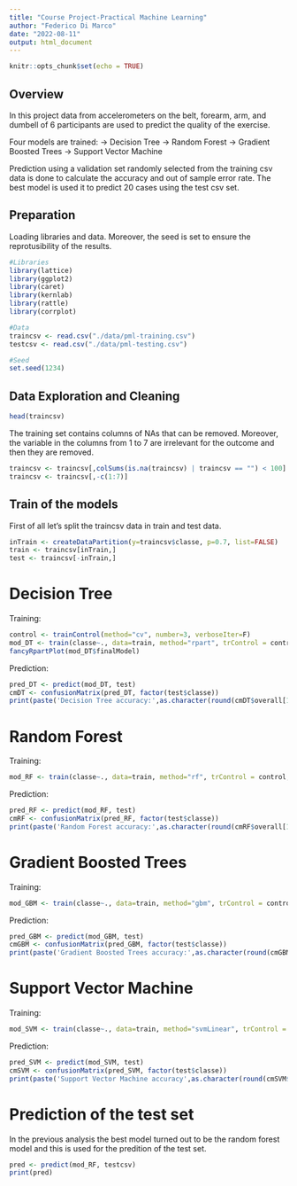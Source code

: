 ```yaml
---
title: "Course Project-Practical Machine Learning"
author: "Federico Di Marco"
date: "2022-08-11"
output: html_document
---
```


```r
knitr::opts_chunk$set(echo = TRUE)
```

## Overview
In this project data from accelerometers on the belt, forearm, arm, and dumbell of 6 participants are used to predict the quality of the exercise.

Four models are trained: 
-> Decision Tree 
-> Random Forest 
-> Gradient Boosted Trees 
-> Support Vector Machine 

Prediction using a validation set randomly selected from the training csv data is done to calculate the accuracy and out of sample error rate. The best model is used it to predict 20 cases using the test csv set.

## Preparation
Loading libraries and data. Moreover, the seed is set to ensure the reprotusibility of the results.
```r
#Libraries
library(lattice)
library(ggplot2)
library(caret)
library(kernlab)
library(rattle)
library(corrplot)

#Data
traincsv <- read.csv("./data/pml-training.csv")
testcsv <- read.csv("./data/pml-testing.csv")

#Seed
set.seed(1234)
```

## Data Exploration and Cleaning
```r
head(traincsv)
```
The training set contains columns of NAs that can be removed.
Moreover, the variable in the columns from 1 to 7 are irrelevant for the outcome and then they are removed.
```r
traincsv <- traincsv[,colSums(is.na(traincsv) | traincsv == "") < 100]
traincsv <- traincsv[,-c(1:7)]
```

## Train of the models
First of all let's split the traincsv data in train and test data.
```r
inTrain <- createDataPartition(y=traincsv$classe, p=0.7, list=FALSE)
train <- traincsv[inTrain,]
test <- traincsv[-inTrain,]
```

# Decision Tree
Training:
```r
control <- trainControl(method="cv", number=3, verboseIter=F)
mod_DT <- train(classe~., data=train, method="rpart", trControl = control, tuneLength = 5)
fancyRpartPlot(mod_DT$finalModel)
```
Prediction:
```r
pred_DT <- predict(mod_DT, test)
cmDT <- confusionMatrix(pred_DT, factor(test$classe))
print(paste('Decision Tree accuracy:',as.character(round(cmDT$overall[1],3))))
```

# Random Forest
Training:
```r
mod_RF <- train(classe~., data=train, method="rf", trControl = control, tuneLength = 5)
```

Prediction:
```r
pred_RF <- predict(mod_RF, test)
cmRF <- confusionMatrix(pred_RF, factor(test$classe))
print(paste('Random Forest accuracy:',as.character(round(cmRF$overall[1],3))))
```

# Gradient Boosted Trees
Training:
```r
mod_GBM <- train(classe~., data=train, method="gbm", trControl = control, tuneLength = 5, verbose = FALSE)
```
Prediction:
```r
pred_GBM <- predict(mod_GBM, test)
cmGBM <- confusionMatrix(pred_GBM, factor(test$classe))
print(paste('Gradient Boosted Trees accuracy:',as.character(round(cmGBM$overall[1],3))))
```

# Support Vector Machine
Training:
```r
mod_SVM <- train(classe~., data=train, method="svmLinear", trControl = control, tuneLength = 5, verbose = FALSE)
```
Prediction:
```r
pred_SVM <- predict(mod_SVM, test)
cmSVM <- confusionMatrix(pred_SVM, factor(test$classe))
print(paste('Support Vector Machine accuracy',as.character(round(cmSVM$overall[1],3))))
```

# Prediction of the test set
In the previous analysis the best model turned out to be the random forest model and this is used for the predition of the test set.
```r
pred <- predict(mod_RF, testcsv)
print(pred)
```



